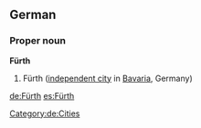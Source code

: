==German==
{{wikipedia}}
{{wikipedia|lang=de}}
===Proper noun===
'''Fürth'''
# Fürth ([[independent city]] in [[Bavaria]], Germany)
[[Category:de:Cities]]

[[de:Fürth]]
[[es:Fürth]]